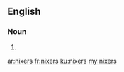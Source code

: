 ==English==

===Noun===
{{head|en|noun plural form}}

# {{plural of|nixer|lang=en}}

[[ar:nixers]]
[[fr:nixers]]
[[ku:nixers]]
[[my:nixers]]